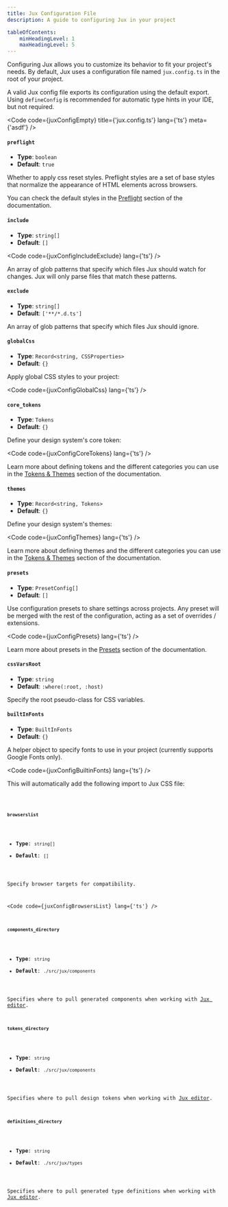 ```yaml
---
title: Jux Configuration File
description: A guide to configuring Jux in your project

tableOfContents:
    minHeadingLevel: 1
    maxHeadingLevel: 5
---
```


Configuring Jux allows you to customize its behavior to fit your project's needs. By default, Jux uses a configuration file named `jux.config.ts` in the root of your project.

A valid Jux config file exports its configuration using the default export. Using `defineConfig` is recommended for automatic type hints in your IDE, but not required.

<Code code={juxConfigEmpty} title={'jux.config.ts'} lang={'ts'} meta={'asdf'} />

#### `preflight`

- **Type**: `boolean`
- **Default**: `true`

Whether to apply css reset styles. Preflight styles are a set of base styles that normalize the appearance of HTML elements across browsers.

You can check the default styles in the [Preflight](/developers/reference/preflight) section of the documentation.


#### `include`

- **Type**: `string[]`
- **Default**: `[]`

<Code code={juxConfigIncludeExclude} lang={'ts'} />

An array of glob patterns that specify which files Jux should watch for changes. Jux will only parse files that match these patterns.

#### `exclude`

- **Type**: `string[]`
- **Default**: `['**/*.d.ts']`

An array of glob patterns that specify which files Jux should ignore.

#### `globalCss`

- **Type**: `Record<string, CSSProperties>`
- **Default**: `{}`

Apply global CSS styles to your project:

<Code code={juxConfigGlobalCss} lang={'ts'} />

#### `core_tokens`

- **Type**: `Tokens`
- **Default**: `{}`

Define your design system's core token:

<Code code={juxConfigCoreTokens} lang={'ts'} />

Learn more about defining tokens and the different categories you can use in the [Tokens & Themes](/developers/customization/tokens-and-themes) section of the documentation.

#### `themes`

- **Type**: `Record<string, Tokens>`
- **Default**: `{}`

Define your design system's themes:

<Code code={juxConfigThemes} lang={'ts'} />

Learn more about defining themes and the different categories you can use in the [Tokens & Themes](/developers/customization/tokens-and-themes) section of the documentation.

#### `presets`

- **Type**: `PresetConfig[]`
- **Default**: `[]`

Use configuration presets to share settings across projects. Any preset will be merged with the rest of the configuration, acting as a set of overrides / extensions.

<Code code={juxConfigPresets} lang={'ts'} />

Learn more about presets in the [Presets](/developers/customization/presets) section of the documentation.

#### `cssVarsRoot`

- **Type**: `string`
- **Default**: `:where(:root, :host)`

Specify the root pseudo-class for CSS variables.

#### `builtInFonts`

- **Type**: `BuiltInFonts`
- **Default**: `{}`

A helper object to specify fonts to use in your project (currently supports Google Fonts only).

<Code code={juxConfigBuiltinFonts} lang={'ts'} />

This will automatically add the following import to Jux CSS file:

<Code code={cssImports} lang="css" />

#### `browserslist`

- **Type**: `string[]`
- **Default**: `[]`

Specify browser targets for compatibility.

<Code code={juxConfigBrowsersList} lang={'ts'} />

#### `components_directory`

- **Type**: `string`
- **Default**: `./src/jux/components`

Specifies where to pull generated components when working with [Jux editor](/developers/jux-editor).

#### `tokens_directory`

- **Type**: `string`
- **Default**: `./src/jux/components`

Specifies where to pull design tokens when working with [Jux editor](/developers/jux-editor).

#### `definitions_directory`

- **Type**: `string`
- **Default**: `./src/jux/types`

Specifies where to pull generated type definitions when working with [Jux editor](/developers/jux-editor).